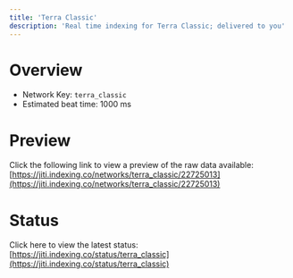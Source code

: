 ```yaml
---
title: 'Terra Classic'
description: 'Real time indexing for Terra Classic; delivered to you'
---
```


# Overview
- Network Key: `terra_classic`
- Estimated beat time: 1000 ms

# Preview
Click the following link to view a preview of the raw data available: [https://jiti.indexing.co/networks/terra_classic/22725013](https://jiti.indexing.co/networks/terra_classic/22725013)

# Status
Click here to view the latest status: [https://jiti.indexing.co/status/terra_classic](https://jiti.indexing.co/status/terra_classic)
